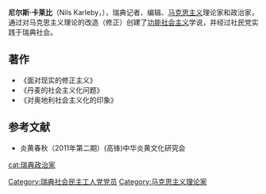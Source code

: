 {{Refimprove|time=2021-08-14T00:09:43+00:00}}
{{expand language|sv|time=2021-01-01}}
{{Infobox Prime Minister 
|image=Nils Karleby 1929.JPG
 | name=尼尔斯·卡莱比
 | original_name =Nils Karleby
 | order = [[瑞典|瑞典]][[社民党|社民党]]中央委员
 | birth_date    =1892年6月18日
 | birth_place   =瑞典马尔默
 | death_date    ={{dda|1926|3|2|1892|6|18}}
 | death_place   =斯德哥尔摩
 | party=瑞典社民党
}}
'''尼尔斯·卡莱比'''（Nils Karleby，{{bd|1892年|6月18日|1926年|3月2日|catIdx=K}}），瑞典记者、编辑、[[马克思主义|马克思主义]]理论家和政治家，通过对马克思主义理论的改造（修正）创建了[[功能社会主义|功能社会主义]]学说，并经过社民党实践于瑞典社会。

== 著作 ==
* 《面对现实的修正主义》
* 《丹麦的社会主义化问题》
* 《对奥地利社会主义化的印象》

== 参考文献 ==
*炎黄春秋（2011年第二期）(高锋)中华炎黄文化研究会

{{normdaten}}
{{DEFAULTSORT:karleby}}
[[cat:瑞典政治家|cat:瑞典政治家]]
[[Category:瑞典社会民主工人党党员|Category:瑞典社会民主工人党党员]]
[[Category:马克思主义理论家|Category:马克思主义理论家]]
{{sweden-bio-stub}}